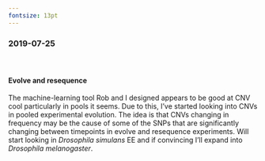 ---
fontsize: 13pt
---


### 2019-07-25 {.tabset}

####  <span>&#8203;</span>

#### Evolve and resequence

The machine-learning tool Rob and I designed appears to be good at CNV cool particularly in pools it seems. Due to this, I've started looking into CNVs in pooled experimental evolution. The idea is that CNVs changing in frequency may be the cause of some of the SNPs that are significantly changing between timepoints in evolve and resequence experiments. Will start looking in *Drosophila simulans* EE and if convincing I'll expand into *Drosophila melanogaster*.




